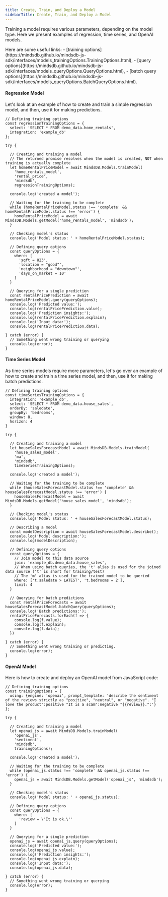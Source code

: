 ```yaml
---
title: Create, Train, and Deploy a Model
sidebarTitle: Create, Train, and Deploy a Model
---
```


Training a model requires various parameters, depending on the model type. Here we present examples of regression, time series, and OpenAI models.

<Tip>
Here are some useful links:
- [training options](https://mindsdb.github.io/mindsdb-js-sdk/interfaces/models_trainingOptions.TrainingOptions.html),
- [query options](https://mindsdb.github.io/mindsdb-js-sdk/interfaces/models_queryOptions.QueryOptions.html),
- [batch query options](https://mindsdb.github.io/mindsdb-js-sdk/interfaces/models_queryOptions.BatchQueryOptions.html).
</Tip>

#### Regression Model

Let's look at an example of how to create and train a simple regression model, and then, use it for making predictions.

```
// Defining training options
const regressionTrainingOptions = {
  select: 'SELECT * FROM demo_data.home_rentals',
  integration: 'example_db'
};

try {

  // Creating and training a model
  // The returned promise resolves when the model is created, NOT when training is actually complete
  let homeRentalPriceModel = await MindsDB.Models.trainModel(
    'home_rentals_model',
    'rental_price',
    'mindsdb',
    regressionTrainingOptions);
  
  console.log('created a model');

  // Waiting for the training to be complete
  while (homeRentalPriceModel.status !== 'complete' && homeRentalPriceModel.status !== 'error') {
    homeRentalPriceModel = await MindsDB.Models.getModel('home_rentals_model', 'mindsdb');
  }
  
  // Checking model's status
  console.log('Model status: ' + homeRentalPriceModel.status);

  // Defining query options
  const queryOptions = {
    where: [
      'sqft = 823',
      'location = "good"',
      'neighborhood = "downtown"',
      'days_on_market = 10'
    ]
  }

  // Querying for a single prediction
  const rentalPricePrediction = await homeRentalPriceModel.query(queryOptions);
  console.log('Predicted value:');
  console.log(rentalPricePrediction.value);
  console.log('Prediction insights:');
  console.log(rentalPricePrediction.explain);
  console.log('Input data:');
  console.log(rentalPricePrediction.data);
  
} catch (error) {
  // Something went wrong training or querying
  console.log(error);
}
```

#### Time Series Model

As time series models require more parameters, let's go over an example of how to create and train a time series model, and then, use it for making batch predictions.

```
// Defining training options
const timeSeriesTrainingOptions = {
  integration: 'example_db',
  select: 'SELECT * FROM demo_data.house_sales',
  orderBy: 'saledate',
  groupBy: 'bedrooms',
  window: 8,
  horizon: 4
}

try {

  // Creating and training a model
  let houseSalesForecastModel = await MindsDB.Models.trainModel(
    'house_sales_model',
    'ma',
    'mindsdb',
    timeSeriesTrainingOptions);
    
  console.log('created a model');

  // Waiting for the training to be complete
  while (houseSalesForecastModel.status !== 'complete' && houseSalesForecastModel.status !== 'error') {
    houseSalesForecastModel = await MindsDB.Models.getModel('house_sales_model', 'mindsdb');
  }

  // Checking model's status
  console.log('Model status: ' + houseSalesForecastModel.status);
  
  // Describing a model
  const modelDescription = await houseSalesForecastModel.describe();
  console.log('Model description:');
  console.log(modelDescription);

  // Defining query options
  const queryOptions = {
    // Join model to this data source
    join: 'example_db.demo_data.house_sales',
    // When using batch queries, the 't' alias is used for the joined data source ('t' is short for training/test)
    // The 'm' alias is used for the trained model to be queried
    where: ['t.saledate > LATEST', 't.bedrooms = 2'],
    limit: 4
  }
  
  // Querying for batch predictions
  const rentalPriceForecasts = await houseSalesForecastModel.batchQuery(queryOptions);
  console.log('Batch predictions:');
  rentalPriceForecasts.forEach(f => {
    console.log(f.value);
    console.log(f.explain);
    console.log(f.data);
  })
  
} catch (error) {
  // Something went wrong training or predicting.
  console.log(error);
}
```

#### OpenAI Model

Here is how to create and deploy an OpenAI model from JavaScript code:

```
// Defining training options
const trainingOptions = {
  using: {engine: 'openai', prompt_template: 'describe the sentiment of the reviews strictly as "positive", "neutral", or "negative". "I love the product":positive "It is a scam":negative "{{review}}.":'}
};

try {

  // Creating and training a model
  let openai_js = await MindsDB.Models.trainModel(
    'openai_js',
    'sentiment',
    'mindsdb',
    trainingOptions);
  
  console.log('created a model');

  // Waiting for the training to be complete
  while (openai_js.status !== 'complete' && openai_js.status !== 'error') {
    openai_js = await MindsDB.Models.getModel('openai_js', 'mindsdb');
  }
  
  // Checking model's status
  console.log('Model status: ' + openai_js.status);

  // Defining query options
  const queryOptions = {
    where: [
      'review = \'It is ok.\''
    ]
  }

  // Querying for a single prediction
  openai_js = await openai_js.query(queryOptions);
  console.log('Predicted value:');
  console.log(openai_js.value);
  console.log('Prediction insights:');
  console.log(openai_js.explain);
  console.log('Input data:');
  console.log(openai_js.data);

} catch (error) {
  // Something went wrong training or querying
  console.log(error);
}
```
